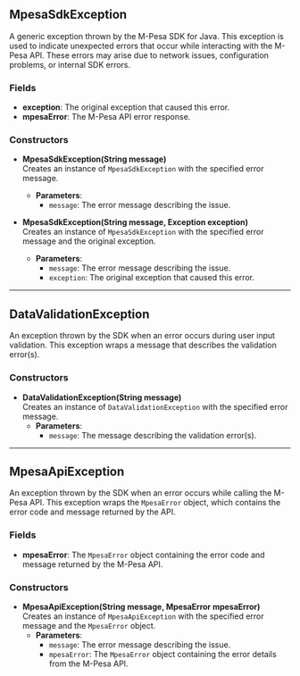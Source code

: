 ## MpesaSdkException

A generic exception thrown by the M-Pesa SDK for Java. This exception is used to indicate unexpected errors that occur while interacting with the M-Pesa API. These errors may arise due to network issues, configuration problems, or internal SDK errors.

### Fields

- **exception**: The original exception that caused this error.
- **mpesaError**: The M-Pesa API error response.

### Constructors

- **MpesaSdkException(String message)**  
   Creates an instance of `MpesaSdkException` with the specified error message.

  - **Parameters**:
    - `message`: The error message describing the issue.

- **MpesaSdkException(String message, Exception exception)**  
   Creates an instance of `MpesaSdkException` with the specified error message and the original exception.
  - **Parameters**:
    - `message`: The error message describing the issue.
    - `exception`: The original exception that caused this error.

---

## DataValidationException

An exception thrown by the SDK when an error occurs during user input validation. This exception wraps a message that describes the validation error(s).

### Constructors

- **DataValidationException(String message)**  
   Creates an instance of `DataValidationException` with the specified error message.
  - **Parameters**:
    - `message`: The message describing the validation error(s).

---

## MpesaApiException

An exception thrown by the SDK when an error occurs while calling the M-Pesa API. This exception wraps the `MpesaError` object, which contains the error code and message returned by the API.

### Fields

- **mpesaError**: The `MpesaError` object containing the error code and message returned by the M-Pesa API.

### Constructors

- **MpesaApiException(String message, MpesaError mpesaError)**  
   Creates an instance of `MpesaApiException` with the specified error message and the `MpesaError` object.
  - **Parameters**:
    - `message`: The error message describing the issue.
    - `mpesaError`: The `MpesaError` object containing the error details from the M-Pesa API.
